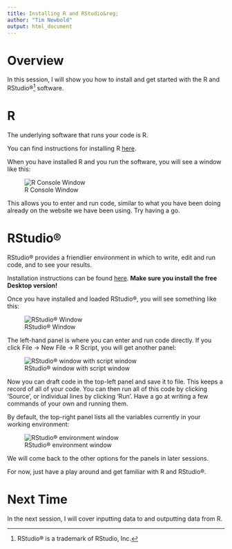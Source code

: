 ```yaml
---
title: Installing R and RStudio&reg;
author: "Tim Newbold"
output: html_document
---
```


# Overview

In this session, I will show you how to install and get started with the R and RStudio&reg;^[RStudio&reg; is a trademark of RStudio, Inc.] software.

# R

The underlying software that runs your code is R.

You can find instructions for installing R <a href="https://cran.ma.imperial.ac.uk/" target="_blank">here</a>.

When you have installed R and you run the software, you will see a window like this:

![R Console Window](r_console_window.jpg)

This allows you to enter and run code, similar to what you have been doing already on the website we have been using. Try having a go.

# RStudio&reg;

RStudio&reg; provides a friendlier environment in which to write, edit and run code, and to see your results.

Installation instructions can be found <a href="https://rstudio.com/products/rstudio/download/" target="_blank">here</a>. <b>Make sure you install the free Desktop version!</b>

Once you have installed and loaded RStudio&reg;, you will see something like this:

![RStudio&reg; Window](rstudio_window.jpg)

The left-hand panel is where you can enter and run code directly. If you click File &rarr; New File &rarr; R Script, you will get another panel:

![RStudio&reg; window with script window](rstudio_window_with_script.jpg)

Now you can draft code in the top-left panel and save it to file. This keeps a record of all of your code. You can then run all of this code by clicking 'Source', or individual lines by clicking 'Run'. Have a go at writing a few commands of your own and running them.

By default, the top-right panel lists all the variables currently in your working environment:

![RStudio&reg; environment window](rstudio_environment_window.jpg)

We will come back to the other options for the panels in later sessions.

For now, just have a play around and get familiar with R and RStudio&reg;.

# Next Time

In the next session, I will cover inputting data to and outputting data from R.